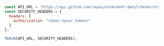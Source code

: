 ```js
const API_URL = 'https://api.github.com/repos/oleksandr-danylchenko/street-fighter/contents/resources/api/fighters.json';
const SECURITY_HEADERS = {
  headers: {
    authorization: "token %your_token%"
  }
};

fetch(API_URL, SECURITY_HEADERS);
```
